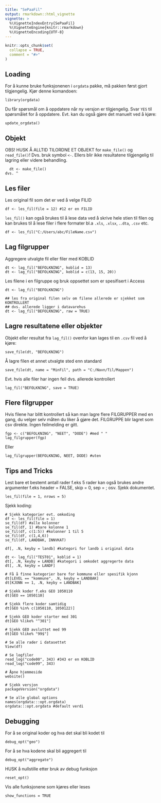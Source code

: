 ```yaml
---
title: "SePaaFil"
output: rmarkdown::html_vignette
vignette: >
  %\VignetteIndexEntry{SePaaFil}
  %\VignetteEngine{knitr::rmarkdown}
  %\VignetteEncoding{UTF-8}
---
```


```r
knitr::opts_chunk$set(
  collapse = TRUE,
  comment = "#>"
)
```

## Loading

For å kunne bruke funksjonenen i `orgdata` pakke, må pakken først gjort
tilgjengelig. Kjør denne komandoen:

```
library(orgdata)
```

Du får spørsmål om å oppdatere når ny versjon er tilgjengelig. Svar `YES` til
spørsmålet for å oppdatere. Evt. kan du også gjøre det manuelt ved å kjøre:

```
update_orgdata()
```

## Objekt 

OBS! HUSK Å ALLTID TILORDNE ET OBJEKT for `make_file()` og `read_file()`! Dvs.
bruk symbol `<-`. Ellers blir ikke resultatene tilgjengelig til lagring eller
videre behandling.

```
  dt <- make_file()
dvs. ^
```

## Les filer
Les original fil som det er ved å velge FILID

```
df <- les_fil(file = 12) #12 er en FILID 
```

`les_fil()` kan også brukes til å lese data ved å skrive hele stien til filen og
kan brukes til å lese filer i flere formater bl.a `.xls`, `.xlsx`, .`.dta`,
`.csv` etc. 

```
df <- les_fil("C:/Users/abc/FileName.csv")
```

## Lag filgrupper

Aggregere utvalgte fil eller filer med KOBLID

```
dt <- lag_fil("BEFOLKNING", koblid = 13)
dt <- lag_fil("BEFOLKNING", koblid = c(13, 15, 20))
```

Les filene i en filgruppe og bruk oppsettet som er spesifisert i Access

```
dt <- lag_fil("BEFOLKNING")

## les fra original filen selv om filene allerede er sjekket som KONTROLLERT
## dvs. allerede ligger i datavarehus
dt <- lag_fil("BEFOLKNING", raw = TRUE) 
```

## Lagre resultatene eller objekter

Objekt eller resultat fra `lag_fil()` ovenfor kan lages til en `.csv` fil ved å
kjøre:

```
save_file(dt, "BEFOLKNING")

```

Å lagre filen et annet utvalgte sted enn standard

```
save_file(dt, name = "MinFil", path = "C:/Navn/Til/Mappen")

```

Evt. hvis alle filer har ingen feil dvs. allerede kontrollert

```
lag_fil("BEFOLKNING", save = TRUE)
```

## Flere filgrupper

Hvis filene har blitt kontrollert så kan man lagre flere
FILGRUPPER med en gang, du velger selv måten du liker å gjøre det.
FILGRUPPE blir lagret som csv direkte. Ingen feilmelding er gitt.


```
fgp <- c("BEFOLKNING", "NEET", "DODE") #med " "
lag_filgrupper(fgp)
```

Eller

```
lag_filgrupper(BEFOLKNING, NEET, DODE) #uten
```


## Tips and Tricks

Lest bare et bestemt antall rader f.eks 5 rader
kan også brukes andre argumenter f.eks header = FALSE, skip = 0, sep = ; osv. Sjekk dokumentet.

```
les_fil(file = 1, nrows = 5)
```

Sjekk koding:

```
# Sjekk kategorier evt. omkoding
df <- les_fil(file = 1)
se_fil(df) #alle kolonner
se_fil(df, 1) #bare kolonne 1
se_fil(df, c(1:5)) #kolonner 1 til 5
se_fil(df, c(1,4,6))
se_fil(df, LANDBAK, INNVKAT)

df[, .N, keyby = landb] #kategori for landb i original data

dt <- lag_fil("TEST01", koblid = 1)
dt[, .N, keyby = LANDB] #kategori i omkodet aggregerte data
dt[, .N, keyby = LANDF]

# Få å finne kategorier bare for kommune eller spesifik kjonn
dt[LEVEL == "kommune", .N, keyby = LANDBAK]
dt[KJONN == 1, .N, keyby = LANDBAK]

# Sjekk koder f.eks GEO 1050110
dt[GEO == 1050110]

# Sjekk flere koder samtidig
dt[GEO %in% c(1050110, 1050122)]

# Sjekk GEO koder starter med 301
dt[GEO %like% "^301"]

# Sjekk GEO avsluttet med 99
dt[GEO %like% "99$"]

# Se alle rader i datasettet
View(df)

# Se logfiler
read_log("code00", 343) #343 er en KOBLID
read_log("code99", 343)

# Åpne hjemmeside
website()

# Sjekk versjon
packageVersion("orgdata")

# Se alle global options
names(orgdata:::opt.orgdata)
orgdata:::opt.orgdata #default verdi

```

## Debugging

For å se original koder og hva det skal bli kodet til

```
debug_opt("geo")
```

For å se hva kodene skal bli aggregert til
```
debug_opt("aggregate")
```

HUSK å nullstille etter bruk av debug funksjon
```
reset_opt()
```

Vis alle funksjonene som kjøres eller leses

```
show_functions = TRUE
```
